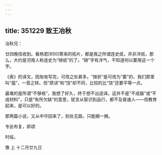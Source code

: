 ```yaml
---
---
---
```

title: 351229 致王冶秋
---




冶秋兄：

廿四晚信收到。看杨君[650]寄来的拓片，都是我之所谓连史纸，并非洋纸，那么，大约是河南人称连史为“磅纸”的了。“磅”字有洋气，不知道何以要用这一个字。

《表》的译文，因匆匆写完，可改之处甚多。“挫折”是可改为“萎”的，我们那里叫“瘟”，一音之转。但“原谅”和“饶”却不同，比较的比“饶”还要平等一点。

最难的是所谓“不够格”，我想了好久，终于想不出适译。这并不是“不成器”或“不成材料”，只是“有所欠缺”的意思，犹言从智识到品行，都不及普通人——但教育起来，是可以好的。

那两篇小说，又从中华回来了，别处无路，只能搁一搁。

专此布复，即颂

时绥。

豫 上 十二月廿九日